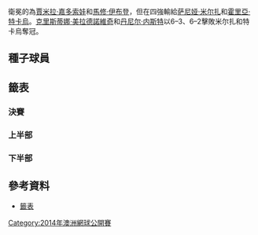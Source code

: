 {{GrandSlamEvents|2014|澳洲網球公開賽|
|champ = {{flagicon|FRA}} [[克里斯蒂娜·美拉德諾維奇|克里斯蒂娜·美拉德諾維奇]]<br>{{flagicon|CAN}} [[丹尼尔·内斯特|丹尼尔·内斯特]]
|runner = {{flagicon|IND}} [[萨尼娅·米尔扎|萨尼娅·米尔扎]]<br>{{flagicon|ROU}} [[霍里亞·特卡烏|霍里亞·特卡烏]]
|score = 6–3、6–2
|before_name = 澳洲網球公開賽混合雙打比賽
|after_name = 澳洲網球公開賽混合雙打比賽
}}

衛冕的為[[賈米拉·嘉多索娃|賈米拉·嘉多索娃]]和[[馬修·伊布登|馬修·伊布登]]，但在四強輸給[[萨尼娅·米尔扎|萨尼娅·米尔扎]]和[[霍里亞·特卡烏|霍里亞·特卡烏]]。[[克里斯蒂娜·美拉德諾維奇|克里斯蒂娜·美拉德諾維奇]]和[[丹尼尔·内斯特|丹尼尔·内斯特]]以6–3、6–2擊敗米尔扎和特卡烏奪冠。

==種子球員==
{{columns-list|2|
# {{flagicon|GER}} [[安娜－蓮娜·歌恩菲特|安娜－蓮娜·歌恩菲特]] / {{flagicon|AUT}} [[亞歷山大·佩亞|亞歷山大·佩亞]] ''（第二輪）
# {{flagicon|SLO}} [[卡塔琳娜·斯雷博特尼克|卡塔琳娜·斯雷博特尼克]] / {{flagicon|IND}} [[罗翰·波柏纳|罗翰·波柏纳]] ''（八強）
# {{flagicon|USA}} [[莉泽尔·许贝尔|莉泽尔·许贝尔]] / {{flagicon|BRA}} [[馬塞洛·梅洛|馬塞洛·梅洛]] ''（第一輪）
# {{flagicon|CZE}} [[安卓莉雅·哈拉瓦科娃|安卓莉雅·哈拉瓦科娃]] / {{flagicon|BLR}} [[马克斯·米尔内|马克斯·米尔内]] ''（第二輪）
# {{flagicon|ESP}} [[安娜貝爾·梅迪娜·加里格斯|安娜貝爾·梅迪娜·加里格斯]] / {{flagicon|BRA}} [[布魯諾·蘇雷斯|布魯諾·蘇雷斯]] ''（八強）
# {{flagicon|IND}} [[萨尼娅·米尔扎|萨尼娅·米尔扎]] / {{flagicon|ROU}} [[霍里亞·特卡烏|霍里亞·特卡烏]] ''（決賽）
# {{flagicon|CZE}} [[克韋塔·佩什克|克韋塔·佩什克]] / {{flagicon|POL}} [[馬辛·麥考斯基|馬辛·麥考斯基]] ''（第二輪）
# {{flagicon|RUS}} [[艾蓮娜·費絲蓮娜|艾蓮娜·費絲蓮娜]] / {{flagicon|IND}} [[马赫什·布帕蒂|马赫什·布帕蒂]] ''（第二輪）
}}

==籤表==
{{Draw key}}
=== 決賽 ===
{{4TeamBracket-Tennis3-v2
| RD1=四強
| RD2=決賽

| team-width=175

| RD1-seed1= 
| RD1-team1={{flagicon|CHN}} [[郑洁|郑洁]]<br/> {{flagicon|USA}} [[斯科特·利普斯基|斯科特·利普斯基]]
| RD1-score1-1=3
| RD1-score1-2=1
| RD1-score1-3=
| RD1-seed2= 
| RD1-team2='''{{flagicon|FRA}} [[克里斯蒂娜·美拉德諾維奇|克里斯蒂娜·美拉德諾維奇]]<br/> {{flagicon|CAN}} [[丹尼尔·内斯特|丹尼尔·内斯特]]
| RD1-score2-1='''6
| RD1-score2-2='''6
| RD1-score2-3=

| RD1-seed3=6
| RD1-team3='''{{flagicon|IND}} [[萨尼娅·米尔扎|萨尼娅·米尔扎]]<br/> {{flagicon|ROU}} [[霍里亞·特卡烏|霍里亞·特卡烏]]
| RD1-score3-1=2
| RD1-score3-2='''6
| RD1-score3-3='''[10]
| RD1-seed4=WC
| RD1-team4={{flagicon|AUS}} [[賈米拉·嘉多索娃|賈米拉·嘉多索娃]]<br/> {{flagicon|AUS}} [[馬修·伊布登|馬修·伊布登]]
| RD1-score4-1='''6
| RD1-score4-2=3
| RD1-score4-3=[2]

| RD2-seed1=
| RD2-team1='''{{flagicon|FRA}} [[克里斯蒂娜·美拉德諾維奇|克里斯蒂娜·美拉德諾維奇]]<br/> {{flagicon|CAN}} [[丹尼尔·内斯特|丹尼尔·内斯特]]
| RD2-score1-1='''6
| RD2-score1-2='''6
| RD2-score1-3=
| RD2-seed2=6
| RD2-team2={{flagicon|IND}} [[萨尼娅·米尔扎|萨尼娅·米尔扎]]<br/> {{flagicon|ROU}} [[霍里亞·特卡烏|霍里亞·特卡烏]]
| RD2-score2-1=3
| RD2-score2-2=2
| RD2-score2-3=
}}

=== 上半部 ===
{{16TeamBracket-Compact-Tennis3-Byes
| RD1=第一輪
| RD2=第二輪
| RD3=八強
| RD4=四強

| RD1-seed01=1
| RD1-team01='''{{flagicon|GER}} [[安娜－蓮娜·歌恩菲特|A-L·歌恩菲特]]<br/> {{flagicon|AUT}} [[亞歷山大·佩亞|A·佩亞]]
| RD1-score01-1='''6
| RD1-score01-2='''7<sup>7</sup>
| RD1-score01-3=
| RD1-seed02=
| RD1-team02={{flagicon|RUS}} [[菲娜·杜舒芬娜|V·杜舒芬娜]]<br/> {{flagicon|NED}} [[讓-儒利安·路查|J-J·路查]] 
| RD1-score02-1=3
| RD1-score02-2=6<sup>5</sup>
| RD1-score02-3=

| RD1-seed03=Alt
| RD1-team03={{flagicon|POL}} [[阿莉恰·罗索丝卡|A·罗索丝卡]]<br/> {{flagicon|SWE}} [[約翰·布莱斯特诺|J·布莱斯特诺]]
| RD1-score03-1=3
| RD1-score03-2=4
| RD1-score03-3=
| RD1-seed04=
| RD1-team04='''{{flagicon|CHN}} [[郑洁|郑洁]]<br/> {{flagicon|USA}} [[斯科特·利普斯基|S·利普斯基]]
| RD1-score04-1='''6
| RD1-score04-2='''6
| RD1-score04-3=

| RD1-seed05=Alt
| RD1-team05={{flagicon|CZE}} [[露絲·哈迪卡|L·哈迪卡]]<br/> {{flagicon|GER}} [[马丁·埃姆里奇|M·埃姆里奇]]
| RD1-score05-1=1
| RD1-score05-2=6<sup>5</sup>
| RD1-score05-3=
| RD1-seed06=
| RD1-team06='''{{flagicon|USA}} [[阿比盖尔·斯皮尔斯|A·斯皮尔斯]]<br/> {{flagicon|GBR}} [[多米尼克·英格洛特|D·英格洛特]]
| RD1-score06-1='''6
| RD1-score06-2='''7<sup>7</sup>
| RD1-score06-3=

| RD1-seed07=
| RD1-team07={{flagicon|ZIM}} [[卡拉·布莱克|C·布莱克]]<br/> {{flagicon|GBR}} [[傑米·穆雷|J·穆雷]]
| RD1-score07-1=2
| RD1-score07-2=4
| RD1-score07-3=
| RD1-seed08=5
| RD1-team08='''{{nowrap|{{flagicon|ESP}} [[安娜貝爾·梅迪娜·加里格斯|A·梅迪娜·加里格斯]]}}<br/> {{flagicon|BRA}} [[布魯諾·蘇雷斯|B·蘇雷斯]]
| RD1-score08-1='''6
| RD1-score08-2='''6
| RD1-score08-3=

| RD1-seed09=3
| RD1-team09={{flagicon|USA}} [[莉泽尔·许贝尔|L·许贝尔]]<br/> {{flagicon|BRA}} [[馬塞洛·梅洛|M·梅洛]]
| RD1-score09-1=2
| RD1-score09-2=2
| RD1-score09-3=
| RD1-seed10=
| RD1-team10='''{{flagicon|USA}} [[麗莎·雷蒙|L·雷蒙]]<br/> {{flagicon|POL}} [[馬利尤斯·費騰柏格|M·費騰柏格]]
| RD1-score10-1='''6
| RD1-score10-2='''6
| RD1-score10-3=

| RD1-seed11=
| RD1-team11={{flagicon|TPE}} [[謝淑薇|謝淑薇]]<br/> {{flagicon|RSA}} [[雷文·克拉森|R·克拉森]]
| RD1-score11-1=5
| RD1-score11-2=3
| RD1-score11-3=
| RD1-seed12=
| RD1-team12='''{{flagicon|FRA}} [[克里斯蒂娜·美拉德諾維奇|K·美拉德諾維奇]]<br/> {{flagicon|CAN}} [[丹尼尔·内斯特|D·内斯特]]
| RD1-score12-1='''7
| RD1-score12-2='''6
| RD1-score12-3=

| RD1-seed13=WC
| RD1-team13={{flagicon|CRO}} [[阿杰拉·托姆利亚诺维奇|A·托姆利亚诺维奇]]<br/> {{flagicon|AUS}} [[詹姆斯·達克沃思|J·達克沃思]]
| RD1-score13-1=5
| RD1-score13-2='''6
| RD1-score13-3=[7]
| RD1-seed14=
| RD1-team14='''{{flagicon|SVK}} [[達妮埃拉·漢圖霍娃|D·漢圖霍娃]]<br/> {{flagicon|IND}} [[利安德·帕斯|L·帕斯]] 
| RD1-score14-1='''7
| RD1-score14-2=4
| RD1-score14-3='''[10]

| RD1-seed15=
| RD1-team15={{flagicon|ESP}} [[阿蘭查·帕拉·桑多妮亞|A·帕拉·桑多妮亞]]<br/> {{flagicon|ESP}} [[大衛·馬雷羅|D·馬雷羅]]
| RD1-score15-1='''7<sup>7</sup>
| RD1-score15-2=4
| RD1-score15-3=[5]
| RD1-seed16=8
| RD1-team16='''{{flagicon|RUS}} [[艾蓮娜·費絲蓮娜|E·費絲蓮娜]]<br/> {{flagicon|IND}} [[马赫什·布帕蒂|M布帕蒂]]
| RD1-score16-1=6<sup>3</sup>
| RD1-score16-2='''6
| RD1-score16-3='''[10]

| RD2-seed01=1
| RD2-team01={{flagicon|GER}} [[安娜－蓮娜·歌恩菲特|A-L·歌恩菲特]]<br/> {{flagicon|AUT}} [[亞歷山大·佩亞|A·佩亞]]
| RD2-score01-1='''6
| RD2-score01-2=6<sup>5</sup>
| RD2-score01-3=[5]
| RD2-seed02=
| RD2-team02='''{{flagicon|CHN}} [[郑洁|郑洁]]<br/> {{flagicon|USA}} [[斯科特·利普斯基|S·利普斯基]]
| RD2-score02-1=2
| RD2-score02-2='''7<sup>7</sup>
| RD2-score02-3='''[10]

| RD2-seed03=
| RD2-team03={{flagicon|USA}} [[阿比盖尔·斯皮尔斯|A·斯皮尔斯]]<br/> {{flagicon|GBR}} [[多米尼克·英格洛特|D·英格洛特]]
| RD2-score03-1='''7<sup>7</sup>
| RD2-score03-2=5
| RD2-score03-3=[8]
| RD2-seed04=5
| RD2-team04='''{{nowrap|{{flagicon|ESP}} [[安娜貝爾·梅迪娜·加里格斯|A·梅迪娜·加里格斯]]}}<br/> {{flagicon|BRA}} [[布魯諾·蘇雷斯|B·蘇雷斯]]
| RD2-score04-1=6<sup>5</sup>
| RD2-score04-2='''7
| RD2-score04-3='''[10]

| RD2-seed05=
| RD2-team05={{flagicon|USA}} [[麗莎·雷蒙|L·雷蒙]]<br/> {{flagicon|POL}} [[馬利尤斯·費騰柏格|M·費騰柏格]]
| RD2-score05-1=4
| RD2-score05-2=1
| RD2-score05-3=
| RD2-seed06=
| RD2-team06='''{{flagicon|FRA}} [[克里斯蒂娜·美拉德諾維奇|K·美拉德諾維奇]]<br/> {{flagicon|CAN}} [[丹尼尔·内斯特|D·内斯特]]
| RD2-score06-1='''6
| RD2-score06-2='''6
| RD2-score06-3=

| RD2-seed07=
| RD2-team07='''{{flagicon|SVK}} [[達妮埃拉·漢圖霍娃|D·漢圖霍娃]]<br/> {{flagicon|IND}} [[利安德·帕斯|L·帕斯]] 
| RD2-score07-1='''6
| RD2-score07-2=2
| RD2-score07-3='''[10]
| RD2-seed08=8
| RD2-team08={{flagicon|RUS}} [[艾蓮娜·費絲蓮娜|E·費絲蓮娜]]<br/> {{flagicon|IND}} [[马赫什·布帕蒂|M布帕蒂]]
| RD2-score08-1=0
| RD2-score08-2='''6
| RD2-score08-3=[6]

| RD3-seed01=
| RD3-team01='''{{flagicon|CHN}} [[郑洁|郑洁]]<br/> {{flagicon|USA}} [[斯科特·利普斯基|S·利普斯基]]
| RD3-score01-1=3
| RD3-score01-2='''6
| RD3-score01-3='''[10]
| RD3-seed02=5
| RD3-team02={{nowrap|{{flagicon|ESP}} [[安娜貝爾·梅迪娜·加里格斯|A·梅迪娜·加里格斯]]}}<br/> {{flagicon|BRA}} [[布魯諾·蘇雷斯|B·蘇雷斯]]
| RD3-score02-1='''6
| RD3-score02-2=4
| RD3-score02-3=[7]

| RD3-seed03=
| RD3-team03='''{{flagicon|FRA}} [[克里斯蒂娜·美拉德諾維奇|K·美拉德諾維奇]]<br/> {{flagicon|CAN}} [[丹尼尔·内斯特|D·内斯特]]
| RD3-score03-1='''6
| RD3-score03-2='''6
| RD3-score03-3=
| RD3-seed04=
| RD3-team04={{nowrap|{{flagicon|SVK}} [[達妮埃拉·漢圖霍娃|D·漢圖霍娃]]<br/> {{flagicon|IND}} [[利安德·帕斯|L·帕斯]] }}
| RD3-score04-1=3
| RD3-score04-2=3
| RD3-score04-3=

| RD4-seed01=
| RD4-team01={{nowrap|{{flagicon|CHN}} [[郑洁|郑洁]]<br/> {{flagicon|USA}} [[斯科特·利普斯基|S·利普斯基]]}}
| RD4-score01-1=3
| RD4-score01-2=1
| RD4-score01-3=
| RD4-seed02=
| RD4-team02={{nowrap|{{flagicon|FRA}} '''[[克里斯蒂娜·美拉德諾維奇|K·美拉德諾維奇]]<br/> {{flagicon|CAN}} [[丹尼尔·内斯特|D·内斯特]]}}
| RD4-score02-1='''6
| RD4-score02-2='''6
| RD4-score02-3=
}}

=== 下半部 ===
{{16TeamBracket-Compact-Tennis3-Byes
| RD1=第一輪
| RD2=第二輪
| RD3=八強
| RD4=四強

| RD1-seed01=6
| RD1-team01='''{{flagicon|IND}} [[萨尼娅·米尔扎|S·米尔扎]]<br/> {{flagicon|ROU}} [[霍里亞·特卡烏|H·特卡烏]]
| RD1-score01-1=4
| RD1-score01-2='''7<sup>7</sup>
| RD1-score01-3='''[10]
| RD1-seed02=
| RD1-team02={{flagicon|TPE}} [[詹皓晴|詹皓晴]]<br/> {{flagicon|SWE}} [[羅伯特·林德斯泰特|R·林德斯泰特]]
| RD1-score02-1='''6
| RD1-score02-2=6<sup>3</sup>
| RD1-score02-3=[8]

| RD1-seed03=
| RD1-team03={{flagicon|RUS}} [[斯维特拉娜·库兹涅佐娃|S·库兹涅佐娃]]<br/> {{flagicon|SRB}} [[内纳德·齐莫尼奇|N·齐莫尼奇]]
| RD1-score03-1=4
| RD1-score03-2=4
| RD1-score03-3=
| RD1-seed04=
| RD1-team04='''{{flagicon|AUS}} [[阿纳斯塔西娅·罗迪欧诺娃|An·罗迪欧诺娃]]<br/> {{flagicon|GBR}} [[柯林·弗萊明|C·弗萊明]]
| RD1-score04-1='''6
| RD1-score04-2='''6
| RD1-score04-3=

| RD1-seed05=WC
| RD1-team05={{flagicon|CRO}} [[多娜·维基克|D·维基克]]<br/> {{flagicon|AUS}} [[壇納西·科基納基斯|T·科基納基斯]]
| RD1-score05-1=3
| RD1-score05-2=4
| RD1-score05-3=
| RD1-seed06=
| RD1-team06='''{{flagicon|GER}} [[尤莉亞·戈格斯|J·戈格斯]]<br/> {{flagicon|PAK}} [[阿薩姆-烏爾-哈克·奎雷西|A-u-H·奎雷西]]
| RD1-score06-1='''6
| RD1-score06-2='''6
| RD1-score06-3=

| RD1-seed07=
| RD1-team07={{flagicon|AUS}} [[凱西·德拉夸|C·德拉夸]]<br/> {{flagicon|GBR}} [[羅斯·哈欽斯|R·哈欽斯]]
| RD1-score07-1=4
| RD1-score07-2=4
| RD1-score07-3=
| RD1-seed08=4
| RD1-team08='''{{flagicon|CZE}} [[安卓莉雅·哈拉瓦科娃|A·哈拉瓦科娃]]<br/> {{flagicon|BLR}} [[马克斯·米尔内|M·米尔内]]
| RD1-score08-1='''6
| RD1-score08-2='''6
| RD1-score08-3=

| RD1-seed09=7
| RD1-team09='''{{flagicon|CZE}} [[克韋塔·佩什克|K·佩什克]]<br/> {{flagicon|POL}} [[馬辛·麥考斯基|M·麥考斯基]]
| RD1-score09-1='''7
| RD1-score09-2='''6
| RD1-score09-3=
| RD1-seed10=WC
| RD1-team10={{flagicon|AUS}} [[阿里纳·罗迪欧诺娃|Ar·罗迪欧诺娃]]<br/> {{flagicon|AUS}} [[尼克·基爾喬斯|N·基爾喬斯]]
| RD1-score10-1=5
| RD1-score10-2=4
| RD1-score10-3=

| RD1-seed11=WC
| RD1-team11={{flagicon|AUS}} [[斯托姆·桑德斯|S·桑德斯]]<br/> {{flagicon|AUS}} [[克里斯·古奇奧內|C·古奇奧內]]
| RD1-score11-1=2
| RD1-score11-2=4
| RD1-score11-3=
| RD1-seed12=WC
| RD1-team12='''{{flagicon|AUS}} [[賈米拉·嘉多索娃|J·嘉多索娃]]<br/> {{flagicon|AUS}} [[馬修·伊布登|M·伊布登]]
| RD1-score12-1='''6
| RD1-score12-2='''6
| RD1-score12-3=

| RD1-seed13=WC
| RD1-team13={{flagicon|AUS}} [[奥利维亚·罗高维丝卡|O·罗高维丝卡]]<br/> {{flagicon|AUS}} [[約翰-派屈克·史密斯|J-P·史密斯]]
| RD1-score13-1=3
| RD1-score13-2=4
| RD1-score13-3=
| RD1-seed14=
| RD1-team14='''{{flagicon|AUS}} [[阿什莉·巴蒂|A·巴蒂]]<br/> {{flagicon|AUS}} [[约翰·皮尔斯|J·皮尔斯]]
| RD1-score14-1='''6
| RD1-score14-2='''6
| RD1-score14-3=

| RD1-seed15=
| RD1-team15={{flagicon|USA}} [[拉克尔·科普斯－琼斯|R·科普斯－琼斯]]<br/> {{flagicon|PHI}} [[崔特·康拉德·休伊|T·休伊]]
| RD1-score15-1=2
| RD1-score15-2=3
| RD1-score15-3=
| RD1-seed16=2
| RD1-team16='''{{flagicon|SLO}} [[卡塔琳娜·斯雷博特尼克|K·斯雷博特尼克]]<br/> {{flagicon|IND}} [[罗翰·波柏纳|R·波柏纳]]
| RD1-score16-1='''6
| RD1-score16-2='''6
| RD1-score16-3=

| RD2-seed01=6
| RD2-team01='''{{flagicon|IND}} [[萨尼娅·米尔扎|S·米尔扎]]<br/> {{flagicon|ROU}} [[霍里亞·特卡烏|H·特卡烏]]
| RD2-score01-1='''6
| RD2-score01-2='''6
| RD2-score01-3=
| RD2-seed02=
| RD2-team02={{flagicon|AUS}} [[阿纳斯塔西娅·罗迪欧诺娃|An·罗迪欧诺娃]]<br/> {{flagicon|GBR}} [[柯林·弗萊明|C·弗萊明]]
| RD2-score02-1=2
| RD2-score02-2=2
| RD2-score02-3=

| RD2-seed03=
| RD2-team03={{flagicon|GER}} '''[[尤莉亞·戈格斯|J·戈格斯]]<br/> {{flagicon|PAK}} [[阿薩姆-烏爾-哈克·奎雷西|A-u-H·奎雷西]]
| RD2-score03-1='''6
| RD2-score03-2='''6
| RD2-score03-3=
| RD2-seed04=4
| RD2-team04={{flagicon|CZE}} [[安卓莉雅·哈拉瓦科娃|A·哈拉瓦科娃]]<br/> {{flagicon|BLR}} [[马克斯·米尔内|M·米尔内]]
| RD2-score04-1=3
| RD2-score04-2=4
| RD2-score04-3=

| RD2-seed05=7
| RD2-team05={{flagicon|CZE}} [[克韋塔·佩什克|K·佩什克]]<br/> {{flagicon|POL}} [[馬辛·麥考斯基|M·麥考斯基]]
| RD2-score05-1=4
| RD2-score05-2='''6
| RD2-score05-3=[6]
| RD2-seed06=WC
| RD2-team06='''{{flagicon|AUS}} [[賈米拉·嘉多索娃|J·嘉多索娃]]<br/> {{flagicon|AUS}} [[馬修·伊布登|M·伊布登]]
| RD2-score06-1='''6
| RD2-score06-2=3
| RD2-score06-3='''[10]

| RD2-seed07=
| RD2-team07={{flagicon|AUS}} [[阿什莉·巴蒂|A·巴蒂]]<br/> {{flagicon|AUS}} [[约翰·皮尔斯|J·皮尔斯]]
| RD2-score07-1=6<sup>5</sup>
| RD2-score07-2=5
| RD2-score07-3=
| RD2-seed08=2
| RD2-team08='''{{flagicon|SLO}} [[卡塔琳娜·斯雷博特尼克|K·斯雷博特尼克]]<br/> {{flagicon|IND}} [[罗翰·波柏纳|R·波柏纳]]
| RD2-score08-1='''7<sup>7</sup>
| RD2-score08-2='''7
| RD2-score08-3=

| RD3-seed01=6
| RD3-team01='''{{flagicon|IND}} [[萨尼娅·米尔扎|S·米尔扎]]<br/> {{flagicon|ROU}} [[霍里亞·特卡烏|H·特卡烏]]
| RD3-score01-1='''6
| RD3-score01-2='''6
| RD3-score01-3=
| RD3-seed02=
| RD3-team02={{flagicon|GER}} [[尤莉亞·戈格斯|J·戈格斯]]<br/> {{flagicon|PAK}} [[阿薩姆-烏爾-哈克·奎雷西|A-u-H·奎雷西]]
| RD3-score02-1=3
| RD3-score02-2=4
| RD3-score02-3=

| RD3-seed03=WC
| RD3-team03='''{{flagicon|AUS}} [[賈米拉·嘉多索娃|J·嘉多索娃]]<br/> {{flagicon|AUS}} [[馬修·伊布登|M·伊布登]]
| RD3-score03-1='''7
| RD3-score03-2='''6
| RD3-score03-3=
| RD3-seed04=2
| RD3-team04={{flagicon|SLO}} [[卡塔琳娜·斯雷博特尼克|K·斯雷博特尼克]]<br/> {{flagicon|IND}} [[罗翰·波柏纳|R·波柏纳]]
| RD3-score04-1=5
| RD3-score04-2=3
| RD3-score04-3=

| RD4-seed01=6
| RD4-team01={{flagicon|IND}} '''[[萨尼娅·米尔扎|S·米尔扎]]<br/> {{flagicon|ROU}} [[霍里亞·特卡烏|H·特卡烏]]
| RD4-score01-1=2
| RD4-score01-2='''6
| RD4-score01-3='''[10]
| RD4-seed02=WC
| RD4-team02={{flagicon|AUS}} [[賈米拉·嘉多索娃|J·嘉多索娃]]<br/> {{flagicon|AUS}} [[馬修·伊布登|M·伊布登]]
| RD4-score02-1='''6
| RD4-score02-2=3
| RD4-score02-3=[2]
}}

==參考資料==
* [https://web.archive.org/web/20140425005900/http://www.ausopen.com/en_AU/scores/draws/xd/xddraw.pdf 籤表]

[[Category:2014年澳洲網球公開賽|Category:2014年澳洲網球公開賽]]